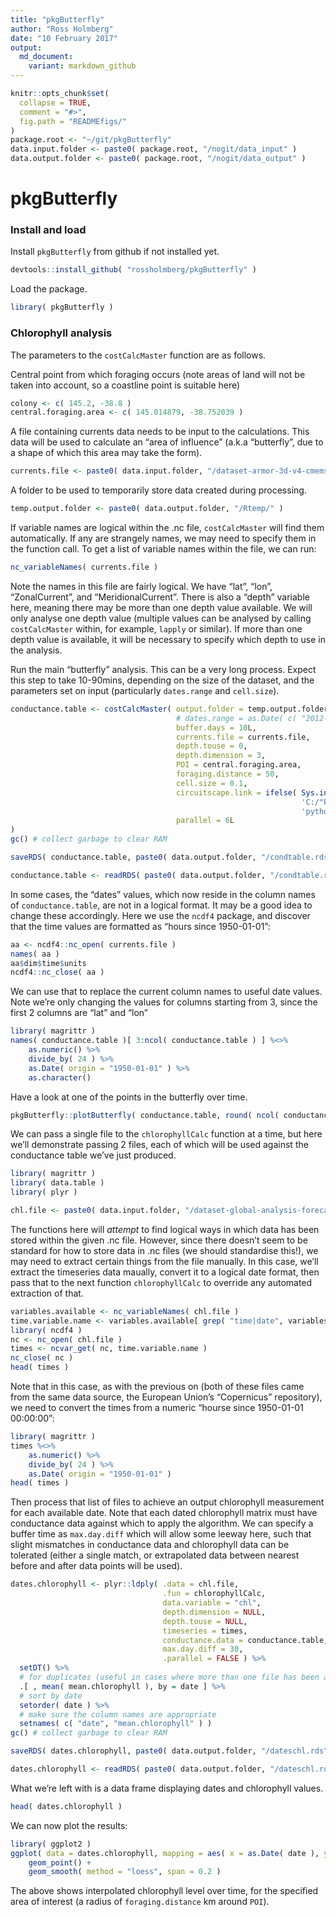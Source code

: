```yaml
---
title: "pkgButterfly"
author: "Ross Holmberg"
date: "10 February 2017"
output:
  md_document:
    variant: markdown_github
---
```


<!-- Do not edit README.md directly, edit README.Rmd instead and re-knit before commit -->

```r
knitr::opts_chunk$set(
  collapse = TRUE,
  comment = "#>",
  fig.path = "READMEfigs/"
)
package.root <- "~/git/pkgButterfly"
data.input.folder <- paste0( package.root, "/nogit/data_input" )
data.output.folder <- paste0( package.root, "/nogit/data_output" )
```

# pkgButterfly

### Install and load

Install `pkgButterfly` from github if not installed yet.
```r
devtools::install_github( "rossholmberg/pkgButterfly" )
```

Load the package.
```r
library( pkgButterfly )
```

### Chlorophyll analysis

The parameters to the `costCalcMaster` function are as follows.

Central point from which foraging occurs (note areas of land will not be taken into account, so a coastline point is suitable here)
```r
colony <- c( 145.2, -38.8 )
central.foraging.area <- c( 145.014879, -38.752039 )
```

A file containing currents data needs to be input to the calculations. This data will be used to calculate an "area of influence" (a.k.a "butterfly", due to a shape of which this area may take the form).
```r
currents.file <- paste0( data.input.folder, "/dataset-armor-3d-v4-cmems-v2_1486508039772.nc" )
```


A folder to be used to temporarily store data created during processing.
```r
temp.output.folder <- paste0( data.output.folder, "/Rtemp/" )
```

If variable names are logical within the .nc file, `costCalcMaster` will find them automatically. If any are strangely names, we may need to specify them in the function call. To get a list of variable names within the file, we can run:
```r
nc_variableNames( currents.file )
```

Note the names in this file are fairly logical. We have "lat", "lon", "ZonalCurrent", and "MeridionalCurrent". There is also a "depth" variable here, meaning there may be more than one depth value available. We will only analyse one depth value (multiple values can be analysed by calling `costCalcMaster` within, for example, `lapply` or similar). If more than one depth value is available, it will be necessary to specify which depth to use in the analysis.

Run the main "butterfly" analysis. This can be a very long process. Expect this step to take 10-90mins, depending on the size of the dataset, and the parameters set on input (particularly `dates.range` and `cell.size`).
```r
conductance.table <- costCalcMaster( output.folder = temp.output.folder,
                                     # dates.range = as.Date( c( "2012-01-01", "2012-08-30" ) ), # uncomment to limit dataset
                                     buffer.days = 10L,
                                     currents.file = currents.file,
                                     depth.touse = 0,
                                     depth.dimension = 3,
                                     POI = central.foraging.area,
                                     foraging.distance = 50,
                                     cell.size = 0.1,
                                     circuitscape.link = ifelse( Sys.info()['sysname'] == "Windows",
                                                                 'C:/"Program Files"/Circuitscape/cs_run.exe',
                                                                 'python2.7' ),
                                     parallel = 6L
)
gc() # collect garbage to clear RAM
```
```r
saveRDS( conductance.table, paste0( data.output.folder, "/condtable.rds" ) )
```
```r
conductance.table <- readRDS( paste0( data.output.folder, "/condtable.rds" ) )
```

In some cases, the "dates" values, which now reside in the column names of `conductance.table`, are not in a logical format. It may be a good idea to change these accordingly. Here we use the `ncdf4` package, and discover that the time values are formatted as "hours since 1950-01-01":
```r
aa <- ncdf4::nc_open( currents.file )
names( aa )
aa$dim$time$units
ncdf4::nc_close( aa )
```

We can use that to replace the current column names to useful date values. Note we're only changing the values for columns starting from 3, since the first 2 columns are "lat" and "lon"
```r
library( magrittr )
names( conductance.table )[ 3:ncol( conductance.table ) ] %<>%
    as.numeric() %>%
    divide_by( 24 ) %>%
    as.Date( origin = "1950-01-01" ) %>%
    as.character()
```


Have a look at one of the points in the butterfly over time.
```r
pkgButterfly::plotButterfly( conductance.table, round( ncol( conductance.table ) - 2L ) * 0.5 )
```


We can pass a single file to the `chlorophyllCalc` function at a time, but here we'll demonstrate passing 2 files, each of which will be used against the conductance table we've just produced.
```r
library( magrittr )
library( data.table )
library( plyr )

chl.file <- paste0( data.input.folder, "/dataset-global-analysis-forecast-bio-001-014_1486686773262.nc" )
```

The functions here will *attempt* to find logical ways in which data has been stored within the given .nc file. However, since there doesn't seem to be standard for how to store data in .nc files (we should standardise this!), we may need to extract certain things from the file manually. In this case, we'll extract the timeseries data maually, convert it to a logical date format, then pass that to the next function `chlorophyllCalc` to override any automated extraction of that.
```r
variables.available <- nc_variableNames( chl.file )
time.variable.name <- variables.available[ grep( "time|date", variables.available ) ]
library( ncdf4 )
nc <- nc_open( chl.file )
times <- ncvar_get( nc, time.variable.name )
nc_close( nc )
head( times )
```

Note that in this case, as with the previous on (both of these files came from the same data source, the European Union's "Copernicus" repository), we need to convert the times from a numeric "hourse since 1950-01-01 00:00:00":
```r
library( magrittr )
times %<>%
    as.numeric() %>%
    divide_by( 24 ) %>%
    as.Date( origin = "1950-01-01" )
head( times )
```

Then process that list of files to achieve an output chlorophyll measurement for each available date. Note that each dated chlorophyll matrix must have conductance data against which to apply the algorithm. We can specify a buffer time as `max.day.diff` which will allow some leeway here, such that slight mismatches in conductance data and chlorophyll data can be tolerated (either a single match, or extrapolated data between nearest before and after data points will be used).
```r
dates.chlorophyll <- plyr::ldply( .data = chl.file,
                                  .fun = chlorophyllCalc,
                                  data.variable = "chl",
                                  depth.dimension = NULL,
                                  depth.touse = NULL,
                                  timeseries = times,
                                  conductance.data = conductance.table,
                                  max.day.diff = 30,
                                  .parallel = FALSE ) %>%
  setDT() %>%
  # for duplicates (useful in cases where more than one file has been analysed) take an average
  .[ , mean( mean.chlorophyll ), by = date ] %>%
  # sort by date
  setorder( date ) %>%
  # make sure the column names are appropriate
  setnames( c( "date", "mean.chlorophyll" ) )
gc() # collect garbage to clear RAM
```
```r
saveRDS( dates.chlorophyll, paste0( data.output.folder, "/dateschl.rds" ) )
```
```r
dates.chlorophyll <- readRDS( paste0( data.output.folder, "/dateschl.rds" ) )
```

What we're left with is a data frame displaying dates and chlorophyll values.
```r
head( dates.chlorophyll )
```

We can now plot the results:
```r
library( ggplot2 )
ggplot( data = dates.chlorophyll, mapping = aes( x = as.Date( date ), y = mean.chlorophyll ) ) +
    geom_point() +
    geom_smooth( method = "loess", span = 0.2 )
```


The above shows interpolated chlorophyll level over time, for the specified area of interest (a radius of `foraging.distance` km around `POI`).







